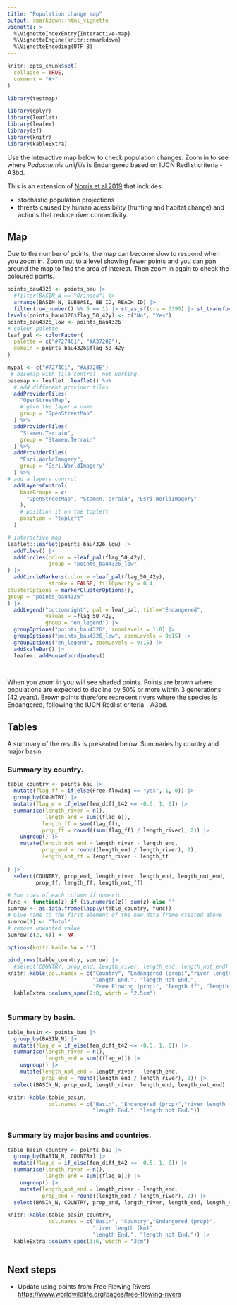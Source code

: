 ```yaml
---
title: "Population change map"
output: rmarkdown::html_vignette
vignette: >
  %\VignetteIndexEntry{Interactive-map}
  %\VignetteEngine{knitr::rmarkdown}
  %\VignetteEncoding{UTF-8}
---
```


```r
knitr::opts_chunk$set(
  collapse = TRUE,
  comment = "#>"
)
```

```r
library(testmap)
```


```r
library(dplyr)
library(leaflet)
library(leafem)
library(sf)
library(knitr)
library(kableExtra)
```
Use the interactive map below to check population changes. Zoom in to see 
where *Podocnemis unilfilis* is Endangered based on IUCN Redlist criteria - A3bd.

This is an extension of [Norris et al 2019](https://doi.org/10.1016/j.biocon.2019.02.022) that includes:

- stochastic population projections 
- threats caused by human acessibility (hunting and habitat change) and actions that reduce river connectivity.

## Map
Due to the number of points, the map can become slow to respond when you zoom in.
Zoom out to a level showing fewer points and you can pan around the map 
to find the area of interest. Then zoom in again to check the coloured points.
```r
points_bau4326 <- points_bau |> 
  #filter(BASIN_N == "Orinoco") |>
  arrange(BASIN_N, SUBBASI, BB_ID, REACH_ID) |> 
  filter(row_number() %% 5 == 1) |> st_as_sf(crs = 3395) |> st_transform(4326) 
levels(points_bau4326$flag_50_42y) <- c("No", "Yes")
points_bau4326_low <- points_bau4326
# colour palette
leaf_pal <- colorFactor(
  palette = c("#7274C1", "#A3720E"), 
  domain = points_bau4326$flag_50_42y
)

mypal <- c("#7274C1", "#A3720E")
 # basemap with tile control. not working.
basemap <- leaflet::leaflet() %>%
  # add different provider tiles
  addProviderTiles(
    "OpenStreetMap",
    # give the layer a name
    group = "OpenStreetMap"
  ) %>%
  addProviderTiles(
    "Stamen.Terrain",
    group = "Stamen.Terrain"
  ) %>%
  addProviderTiles(
    "Esri.WorldImagery",
    group = "Esri.WorldImagery"
  ) %>%
# add a layers control
  addLayersControl(
    baseGroups = c(
      "OpenStreetMap", "Stamen.Terrain", "Esri.WorldImagery"
    ),
    # position it on the topleft
    position = "topleft"
  )

# interactive map
leaflet::leaflet(points_bau4326_low) |> 
  addTiles() |> 
  addCircles(color = ~leaf_pal(flag_50_42y), 
             group = "points_bau4326_low"
) |>  
  addCircleMarkers(color = ~leaf_pal(flag_50_42y), 
             stroke = FALSE, fillOpacity = 0.4, 
clusterOptions = markerClusterOptions(), 
group = "points_bau4326"
) |> 
  addLegend("bottomright", pal = leaf_pal, title="Endangered",
            values = ~flag_50_42y,
            group = "en_legend") |> 
  groupOptions("points_bau4326", zoomLevels = 1:8) |> 
  groupOptions("points_bau4326_low", zoomLevels = 9:15) |> 
  groupOptions("en_legend", zoomLevels = 9:15) |> 
  addScaleBar() |> 
  leafem::addMouseCoordinates()
  
  
```

When you zoom in you will see shaded points. Points are brown where 
populations are expected to decline by 50% or more within 3 generations (42 years).
Brown points therefore represent rivers where the species is Endangered, 
following the IUCN Redlist criteria - A3bd.

## Tables
A summary of the results is presented below. Summaries by country and 
major basin.

### Summary by country.
```r
table_country <- points_bau |> 
  mutate(flag_ff = if_else(Free.flowing == "yes", 1, 0)) |>
  group_by(COUNTRY) |> 
  mutate(flag_e = if_else(fem_diff_t42 <= -0.5, 1, 0)) |>
  summarise(length_river = n(), 
            length_end = sum((flag_e)), 
           length_ff = sum(flag_ff), 
           prop_ff = round((sum(flag_ff) / length_river), 2)) |> 
    ungroup() |> 
    mutate(length_not_end = length_river - length_end, 
           prop_end = round((length_end / length_river), 2), 
           length_not_ff = length_river - length_ff
           
) |> 
  select(COUNTRY, prop_end, length_river, length_end, length_not_end, 
         prop_ff, length_ff, length_not_ff)

# Sum rows of each column if numeric 
func <- function(z) if (is.numeric(z)) sum(z) else '' 
sumrow <- as.data.frame(lapply(table_country, func))
# Give name to the first element of the new data frame created above
sumrow[1] <- "Total"
# remove unwanted value
sumrow[c(2, 6)] <- NA
```

```r
options(knitr.kable.NA = '')

bind_rows(table_country, sumrow) |> 
  #select(COUNTRY, prop_end, length_river, length_end, length_not_end) |>
knitr::kable(col.names = c("Country", "Endangered (prop)","river length (km)", 
                           "length End.", "length not End.", 
                           "Free Flowing (prop)", "length ff", "length not ff")) |> 
  kableExtra::column_spec(2:8, width = "2.5cm")
             
```

### Summary by basin.
```r
table_basin <- points_bau |> 
  group_by(BASIN_N) |> 
  mutate(flag_e = if_else(fem_diff_t42 <= -0.5, 1, 0)) |>
  summarise(length_river = n(), 
            length_end = sum((flag_e))) |> 
    ungroup() |> 
    mutate(length_not_end = length_river - length_end, 
           prop_end = round((length_end / length_river), 2)) |> 
  select(BASIN_N, prop_end, length_river, length_end, length_not_end)
```

```r
knitr::kable(table_basin, 
             col.names = c("Basin", "Endangered (prop)","river length (km)", 
                           "length End.", "length not End.")) 
             
```

### Summary by major basins and countries.
```r
table_basin_country <- points_bau |> 
  group_by(BASIN_N, COUNTRY) |> 
  mutate(flag_e = if_else(fem_diff_t42 <= -0.5, 1, 0)) |>
  summarise(length_river = n(), 
            length_end = sum((flag_e))) |> 
    ungroup() |> 
    mutate(length_not_end = length_river - length_end, 
           prop_end = round((length_end / length_river), 2)) |> 
  select(BASIN_N, COUNTRY, prop_end, length_river, length_end, length_not_end)
```

```r
knitr::kable(table_basin_country, 
             col.names = c("Basin", "Country","Endangered (prop)", 
                           "river length (km)", 
                           "length End.", "length not End.")) |> 
  kableExtra::column_spec(3:6, width = "3cm")
             
```


## Next steps

 - Update using points from Free Flowing Rivers    
 <https://www.worldwildlife.org/pages/free-flowing-rivers>
